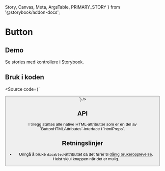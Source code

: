   Story,
  Canvas,
  Meta,
  ArgsTable,
  PRIMARY_STORY
} from '@storybook/addon-docs';

<Meta title="Design system/Button/API" component={Button} />

# Button

<ComponentLinkRow
  docsHref="https://design.domstol.no/987b33f71/p/802ff0-button/b/32e1a2"
  figmaHref="https://www.figma.com/file/ewqSDmkgqDQ5PyOsRp4V5b/?node-id=155%3A37"
  githubHref="https://github.com/domstolene/designsystem/tree/master/components/src/components/Button"
/>

## Demo

<Canvas>
  <Story id="design-system-button--default" />
</Canvas>

Se stories med kontrollere i <Typography externalLink typographyType='a' href='https://domstolene.github.io/designsystem/?path=/story/design-system-button'>Storybook</Typography>.

## Bruk i koden

<Source code={`

<Button label="Knapp" />
`} />

## API

<ArgsTable story={PRIMARY_STORY} />
I tillegg støttes alle native HTML-attributter som er en del av `ButtonHTMLAttributes<HTMLButtonElement>`-interface i `htmlProps`.

## Retningslinjer

- Unngå å bruke `disabled`-attributtet da det fører til [dårlig brukeropplevelse](https://axesslab.com/disabled-buttons-suck/). Helst skjul knappen når det er mulig.
